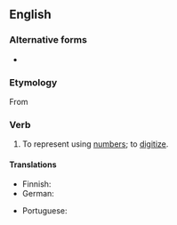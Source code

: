 ==English==

===Alternative forms===
* {{l|en|numericise}}

===Etymology===
From {{suffix|en|numeric|ize}}

===Verb===
{{en-verb}}

# {{lb|en|rare}} To represent using [[number]]s; to [[digitize]].

====Translations====
{{trans-top|represent using numbers}}
* Finnish: {{t|fi|numeeristaa}}
* German: {{t+|de|beziffern}}
{{trans-mid}}
* Portuguese: {{t|pt|numerizar}}
{{trans-bottom}}